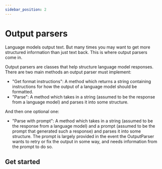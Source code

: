 ```yaml
---
sidebar_position: 2
---
```

# Output parsers

Language models output text. But many times you may want to get more structured information than just text back. This is where output parsers come in.

Output parsers are classes that help structure language model responses. There are two main methods an output parser must implement:

- "Get format instructions": A method which returns a string containing instructions for how the output of a language model should be formatted.
- "Parse": A method which takes in a string (assumed to be the response from a language model) and parses it into some structure.

And then one optional one:

- "Parse with prompt": A method which takes in a string (assumed to be the response from a language model) and a prompt (assumed to be the prompt that generated such a response) and parses it into some structure. The prompt is largely provided in the event the OutputParser wants to retry or fix the output in some way, and needs information from the prompt to do so.

## Get started


<GetStarted/>
